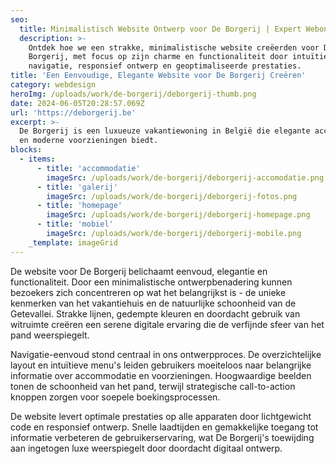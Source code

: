 ```yaml
---
seo:
  title: Minimalistisch Website Ontwerp voor De Borgerij | Expert Webontwikkeling
  description: >-
    Ontdek hoe we een strakke, minimalistische website creëerden voor De
    Borgerij, met focus op zijn charme en functionaliteit door intuïtieve
    navigatie, responsief ontwerp en geoptimaliseerde prestaties.
title: 'Een Eenvoudige, Elegante Website voor De Borgerij Creëren'
category: webdesign
heroImg: /uploads/work/de-borgerij/deborgerij-thumb.png
date: 2024-06-05T20:28:57.069Z
url: 'https://deborgerij.be'
excerpt: >-
  De Borgerij is een luxueuze vakantiewoning in België die elegante accommodatie
  en moderne voorzieningen biedt.
blocks:
  - items:
      - title: 'accommodatie'
        imageSrc: /uploads/work/de-borgerij/deborgerij-accomodatie.png
      - title: 'galerij'
        imageSrc: /uploads/work/de-borgerij/deborgerij-fotos.png
      - title: 'homepage'
        imageSrc: /uploads/work/de-borgerij/deborgerij-homepage.png
      - title: 'mobiel'
        imageSrc: /uploads/work/de-borgerij/deborgerij-mobile.png
    _template: imageGrid
---
```


De website voor De Borgerij belichaamt eenvoud, elegantie en functionaliteit. Door een minimalistische ontwerpbenadering kunnen bezoekers zich concentreren op wat het belangrijkst is - de unieke kenmerken van het vakantiehuis en de natuurlijke schoonheid van de Getevallei. Strakke lijnen, gedempte kleuren en doordacht gebruik van witruimte creëren een serene digitale ervaring die de verfijnde sfeer van het pand weerspiegelt.

Navigatie-eenvoud stond centraal in ons ontwerpproces. De overzichtelijke layout en intuïtieve menu's leiden gebruikers moeiteloos naar belangrijke informatie over accommodatie en voorzieningen. Hoogwaardige beelden tonen de schoonheid van het pand, terwijl strategische call-to-action knoppen zorgen voor soepele boekingsprocessen.

De website levert optimale prestaties op alle apparaten door lichtgewicht code en responsief ontwerp. Snelle laadtijden en gemakkelijke toegang tot informatie verbeteren de gebruikerservaring, wat De Borgerij's toewijding aan ingetogen luxe weerspiegelt door doordacht digitaal ontwerp.
